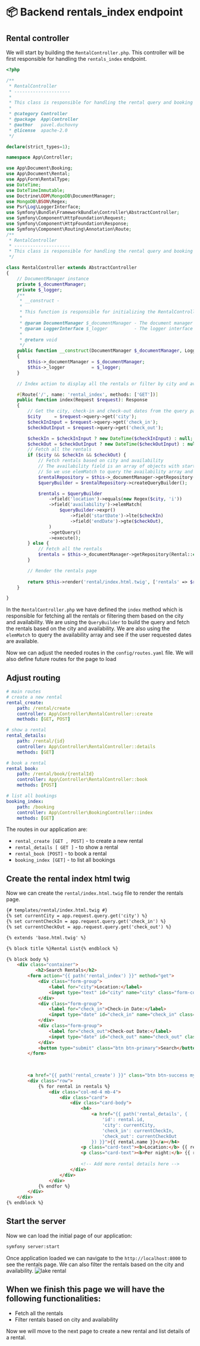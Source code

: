 
# 📦 Backend rentals_index endpoint


## Rental controller

We will start by building the `RentalController.php`. This controller will be first responsible for handling the `rentals_index` endpoint.

```php
<?php

/**
 * RentalController
 * ---------------------
 * 
 * This class is responsible for handling the rental query and booking operations.
 * 
 * @category Controller
 * @package  App\Controller
 * @author   pavel.duchovny
 * @license  apache-2.0
 */

declare(strict_types=1);

namespace App\Controller;

use App\Document\Booking;
use App\Document\Rental;
use App\Form\RentalType;
use DateTime;
use DateTimeImmutable;
use Doctrine\ODM\MongoDB\DocumentManager;
use MongoDB\BSON\Regex;
use Psr\Log\LoggerInterface;
use Symfony\Bundle\FrameworkBundle\Controller\AbstractController;
use Symfony\Component\HttpFoundation\Request;
use Symfony\Component\HttpFoundation\Response;
use Symfony\Component\Routing\Annotation\Route;
/**
 * RentalController
 * ---------------------
 * This class is responsible for handling the rental query and booking operations.
 */

class RentalController extends AbstractController
{
    // DocumentManager instance
    private $_documentManager;
    private $_logger;
    /**
     * __construct -
     * 
     * This function is responsible for initializing the RentalController class.
     * 
     * @param DocumentManager $_documentManager - The document manager
     * @param LoggerInterface $_logger          - The logger interface
     * 
     * @return void
     */
    public function __construct(DocumentManager $_documentManager, LoggerInterface $_logger)
    {
        $this->_documentManager = $_documentManager;
        $this->_logger          = $_logger;
    }

    // Index action to display all the rentals or filter by city and availability

    #[Route('/', name: 'rental_index', methods: ['GET'])]
    public function index(Request $request): Response
    {
        // Get the city, check-in and check-out dates from the query parameters
        $city     = $request->query->get('city');
        $checkInInput = $request->query->get('check_in');
        $checkOutInput = $request->query->get('check_out');

        $checkIn = $checkInInput ? new DateTime($checkInInput) : null;
        $checkOut = $checkOutInput ? new DateTime($checkOutInput) : null;
        // Fetch all the rentals
        if ($city && $checkIn && $checkOut) {
            // Fetch rentals based on city and availability
            // The availability field is an array of objects with start_date and end_date fields
            // So we use elemMatch to query the availability array and see if the user requested dates are available
            $rentalRepository = $this->_documentManager->getRepository(Rental::class);
            $queryBuilder = $rentalRepository->createQueryBuilder();

            $rentals = $queryBuilder
                ->field('location')->equals(new Regex($city, 'i'))
                ->field('availability')->elemMatch(
                    $queryBuilder->expr()
                        ->field('startDate')->lte($checkIn)
                        ->field('endDate')->gte($checkOut),
                )
                ->getQuery()
                ->execute();
        } else {
            // Fetch all the rentals
            $rentals = $this->_documentManager->getRepository(Rental::class)->findAll();
        }

        // Render the rentals page
        
        return $this->render('rental/index.html.twig', ['rentals' => $rentals]);
    }

}
```

In the `RentalController.php` we have defined the `index` method which is responsible for fetching all the rentals or filtering them based on the city and availability. We are using the `QueryBuilder` to build the query and fetch the rentals based on the city and availability. We are also using the `elemMatch` to query the availability array and see if the user requested dates are available.

Now we can adjust the needed routes in the `config/routes.yaml` file. We will also define future routes for the page to load

## Adjust routing 

```yaml
# main routes
# create a new rental
rental_create:
    path: /rental/create
    controller: App\Controller\RentalController::create
    methods: [GET, POST]

# show a rental
rental_details:
    path: /rental/{id}
    controller: App\Controller\RentalController::details
    methods: [GET]

# book a rental
rental_book:
    path: /rental/book/{rentalId}
    controller: App\Controller\RentalController::book
    methods: [POST]

# list all bookings
booking_index:
    path: /booking
    controller: App\Controller\BookingController::index
    methods: [GET]
```

The routes in our application are:
- `rental_create [GET , POST]` - to create a new rental
- `rental_details [ GET ]`  - to show a rental
- `rental_book [POST]` - to book a rental
- `booking_index [GET]` - to list all bookings

## Create the rental index html twig

Now we can create the `rental/index.html.twig` file to render the rentals page.

```html
{# templates/rental/index.html.twig #}
{% set currentCity = app.request.query.get('city') %}
{% set currentCheckIn = app.request.query.get('check_in') %}
{% set currentCheckOut = app.request.query.get('check_out') %}

{% extends 'base.html.twig' %}

{% block title %}Rental List{% endblock %}

{% block body %}
    <div class="container">
           <h2>Search Rentals</h2>
        <form action="{{ path('rental_index') }}" method="get">
            <div class="form-group">
                <label for="city">Location:</label>
                <input type="text" id="city" name="city" class="form-control" value="{{ app.request.query.get('city') }}" required>
            </div>
            <div class="form-group">
                <label for="check_in">Check-in Date:</label>
                <input type="date" id="check_in" name="check_in" class="form-control" value="{{ app.request.query.get('check_in') }}" required>
            </div>
            <div class="form-group">
                <label for="check_out">Check-out Date:</label>
                <input type="date" id="check_out" name="check_out" class="form-control" value="{{ app.request.query.get('check_out') }}" required>
            </div>
            <button type="submit" class="btn btn-primary">Search</button>
        </form>

        
       
        <a href="{{ path('rental_create') }}" class="btn btn-success my-3">Create New Rental</a>
        <div class="row">
            {% for rental in rentals %}
                <div class="col-md-4 mb-4">
                    <div class="card">
                        <div class="card-body">
                            <h4>
                                <a href="{{ path('rental_details', {
                                    'id': rental.id,
                                    'city': currentCity,
                                    'check_in': currentCheckIn,
                                    'check_out': currentCheckOut
                                }) }}">{{ rental.name }}</a></h4>
                            <p class="card-text"><b>Location:</b> {{ rental.location }}</p>
                            <p class="card-text"><b>Per night:</b> {{ rental.nightCost }}$</p>
                            
                            <!-- Add more rental details here -->
                        </div>
                    </div>
                </div>
            {% endfor %}
        </div>
    </div>
{% endblock %}
```

## Start the server

Now we can load the initial page of our application:
```bash
symfony server:start
```

Once application loaded we can navigate to the `http://localhost:8000` to see the rentals page. We can also filter the rentals based on the city and availability.
![lake rental](../../static/img/lake-rental-search.png)
## When we finish this page we will have the following functionalities:
- Fetch all the rentals
- Filter rentals based on city and availability

Now we will move to the next page to create a new rental and list details of a rental.